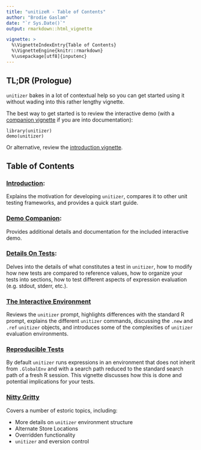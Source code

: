 ```yaml
---
title: "unitizeR - Table of Contents"
author: "Brodie Gaslam"
date: "`r Sys.Date()`"
output: rmarkdown::html_vignette

vignette: >
  %\VignetteIndexEntry{Table of Contents}
  %\VignetteEngine{knitr::rmarkdown}
  %\usepackage[utf8]{inputenc}
---
```


## TL;DR (Prologue)

`unitizer` bakes in a lot of contextual help so you can get started using it without wading into this rather lengthy vignette.

The best way to get started is to review the interactive demo (with a [companion vignette](02democompanion.html) if you are into documentation):
```
library(unitizer)
demo(unitizer)
```
Or alternative, review the [introduction vignette](00introduction.Rmd).

## Table of Contents

### [Introduction](01introduction.html):

Explains the motivation for developing `unitizer`, compares it to other unit testing frameworks, and provides a quick start guide.

### [Demo Companion](02democompanion.html):

Provides additional details and documentation for the included interactive demo.

### [Details On Tests](03tests.html):

Delves into the details of what constitutes a test in `unitizer`, how to modify how new tests are compared to reference values, how to organize your tests into sections, how to test different aspects of expression evaluation (e.g. stdout, stderr, etc.).

### [The Interactive Environment](04interactiveenvironment.html)

Reviews the `unitizer` prompt, highlights differences with the standard R prompt, explains the different `unitizer` commands, discussing the `.new` and `.ref` `unitizer` objects, and introduces some of the complexities of `unitizer` evaluation environments.

### [Reproducible Tests](05reproducibletests.html)

By default `unitizer` runs expressions in an environment that does not inherit from `.GlobalEnv` and with a search path reduced to the standard search path of a fresh R session.  This vignette discusses how this is done and potential implications for your tests.

### [Nitty Gritty](06nittygritty.html)

Covers a number of estoric topics, including:

* More details on `unitizer` environment structure
* Alternate Store Locations
* Overridden functionality
* `unitizer` and eversion control
